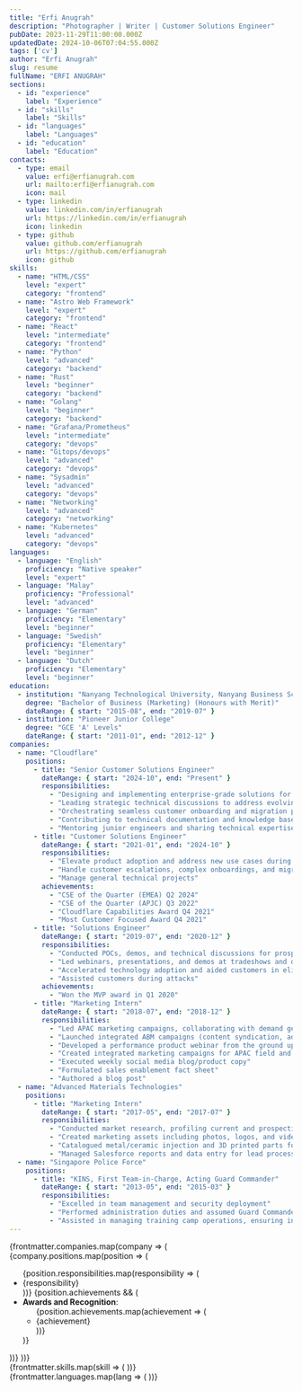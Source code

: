 ```yaml
---
title: "Erfi Anugrah"
description: "Photographer | Writer | Customer Solutions Engineer"
pubDate: 2023-11-29T11:00:00.000Z
updatedDate: 2024-10-06T07:04:55.000Z
tags: ['cv']
author: "Erfi Anugrah"
slug: resume
fullName: "ERFI ANUGRAH"
sections:
  - id: "experience"
    label: "Experience"
  - id: "skills"
    label: "Skills"
  - id: "languages"
    label: "Languages"
  - id: "education"
    label: "Education"
contacts:
  - type: email
    value: erfi@erfianugrah.com
    url: mailto:erfi@erfianugrah.com
    icon: mail
  - type: linkedin
    value: linkedin.com/in/erfianugrah
    url: https://linkedin.com/in/erfianugrah
    icon: linkedin
  - type: github
    value: github.com/erfianugrah
    url: https://github.com/erfianugrah
    icon: github
skills:
  - name: "HTML/CSS"
    level: "expert"
    category: "frontend"
  - name: "Astro Web Framework"
    level: "expert"
    category: "frontend"
  - name: "React"
    level: "intermediate"
    category: "frontend"
  - name: "Python"
    level: "advanced"
    category: "backend"
  - name: "Rust"
    level: "beginner"
    category: "backend"
  - name: "Golang"
    level: "beginner"
    category: "backend"
  - name: "Grafana/Prometheus"
    level: "intermediate"
    category: "devops"
  - name: "Gitops/devops"
    level: "advanced"
    category: "devops"
  - name: "Sysadmin"
    level: "advanced"
    category: "devops"
  - name: "Networking"
    level: "advanced"
    category: "networking"
  - name: "Kubernetes"
    level: "advanced"
    category: "devops"
languages:
  - language: "English"
    proficiency: "Native speaker"
    level: "expert"
  - language: "Malay"
    proficiency: "Professional"
    level: "advanced"
  - language: "German"
    proficiency: "Elementary"
    level: "beginner"
  - language: "Swedish"
    proficiency: "Elementary"
    level: "beginner"
  - language: "Dutch"
    proficiency: "Elementary"
    level: "beginner"
education:
  - institution: "Nanyang Technological University, Nanyang Business School, Singapore"
    degree: "Bachelor of Business (Marketing) (Honours with Merit)"
    dateRange: { start: "2015-08", end: "2019-07" }
  - institution: "Pioneer Junior College"
    degree: "GCE 'A' Levels"
    dateRange: { start: "2011-01", end: "2012-12" }
companies:
  - name: "Cloudflare"
    positions:
      - title: "Senior Customer Solutions Engineer"
        dateRange: { start: "2024-10", end: "Present" }
        responsibilities:
          - "Designing and implementing enterprise-grade solutions for complex customer requirements"
          - "Leading strategic technical discussions to address evolving customer use cases"
          - "Orchestrating seamless customer onboarding and migration processes"
          - "Contributing to technical documentation and knowledge base development"
          - "Mentoring junior engineers and sharing technical expertise across teams"
      - title: "Customer Solutions Engineer"
        dateRange: { start: "2021-01", end: "2024-10" }
        responsibilities:
          - "Elevate product adoption and address new use cases during customers' journey with Cloudflare"
          - "Handle customer escalations, complex onboardings, and migrations"
          - "Manage general technical projects"
        achievements:
          - "CSE of the Quarter (EMEA) Q2 2024"
          - "CSE of the Quarter (APJC) Q3 2022"
          - "Cloudflare Capabilities Award Q4 2021"
          - "Most Customer Focused Award Q4 2021"
      - title: "Solutions Engineer"
        dateRange: { start: "2019-07", end: "2020-12" }
        responsibilities:
          - "Conducted POCs, demos, and technical discussions for prospects, from startups to enterprises, primarily within ASEAN"
          - "Led webinars, presentations, and demos at tradeshows and developer-oriented events"
          - "Accelerated technology adoption and aided customers in eliminating technical debt"
          - "Assisted customers during attacks"
        achievements:
          - "Won the MVP award in Q1 2020"
      - title: "Marketing Intern"
        dateRange: { start: "2018-07", end: "2018-12" }
        responsibilities:
          - "Led APAC marketing campaigns, collaborating with demand gen, product, events, advertising & sales teams in HQ"
          - "Launched integrated ABM campaigns (content syndication, ads, webinars & email drips)"
          - "Developed a performance product webinar from the ground up"
          - "Created integrated marketing campaigns for APAC field and partner events"
          - "Executed weekly social media blog/product copy"
          - "Formulated sales enablement fact sheet"
          - "Authored a blog post"
  - name: "Advanced Materials Technologies"
    positions:
      - title: "Marketing Intern"
        dateRange: { start: "2017-05", end: "2017-07" }
        responsibilities:
          - "Conducted market research, profiling current and prospective business partners"
          - "Created marketing assets including photos, logos, and videos"
          - "Catalogued metal/ceramic injection and 3D printed parts for internal database"
          - "Managed Salesforce reports and data entry for lead processing"
  - name: "Singapore Police Force"
    positions:
      - title: "KINS, First Team-in-Charge, Acting Guard Commander"
        dateRange: { start: "2013-05", end: "2015-03" }
        responsibilities:
          - "Excelled in team management and security deployment"
          - "Performed administration duties and assumed Guard Commander role when needed"
          - "Assisted in managing training camp operations, ensuring incident-free operations"
---
```



<ColorLegend className="mb-4" />

<Section id="experience" title="Work Experience">
  <div class="company-wrapper">
    {frontmatter.companies.map(company => (
      <Company name={company.name}>
        {company.positions.map(position => (
          <Timeline title={position.title} dateRange={position.dateRange}>
            <ul>
              {position.responsibilities.map(responsibility => (
                <li>{responsibility}</li>
              ))}
              {position.achievements && (
                <li><strong>Awards and Recognition</strong>:
                  <ul>
                    {position.achievements.map(achievement => (
                      <li>{achievement}</li>
                    ))}
                  </ul>
                </li>
              )}
            </ul>
          </Timeline>
        ))}
      </Company>
    ))}
  </div>
</Section>

<style>
  {/* Add print-specific styles here */}
  {`
    @media print {
      .work-experience-wrapper {
        page-break-inside: avoid !important;
        break-inside: avoid !important;
      }
      
      /* Override any other styles that might cause breaks */
      .work-experience-wrapper * {
        page-break-before: avoid !important;
        break-before: avoid !important;
      }
    }
  `}
</style>

<div class="page-break-before skills-languages-education">
  <Section id="skills" title="Skills">
    <div class="skills-grid grid grid-cols-1 sm:grid-cols-2 md:grid-cols-3 lg:grid-cols-4 gap-2">
      {frontmatter.skills.map(skill => (
        <SkillBar 
          name={skill.name} 
          level={skill.level} 
          category={skill.category} 
        />
      ))}
    </div>
  </Section>

  <Section id="languages" title="Languages">
    <div class="skills-grid grid grid-cols-1 sm:grid-cols-3 md:grid-cols-3 gap-2">
      {frontmatter.languages.map(lang => (
        <SkillBar 
          name={lang.language} 
          level={lang.level} 
          category="language" 
          proficiency={lang.proficiency} 
        />
      ))}
    </div>
  </Section>

  <Section id="education" title="Education">
    <EducationTimeline education={frontmatter.education} />
  </Section>
</div>

<style>
  {`
    @media print {
      .page-break-before {
        page-break-before: always !important;
        break-before: page !important;
      }
    }
  `}
</style>
